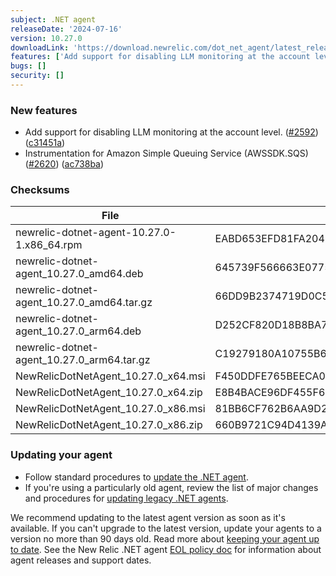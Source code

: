 ```yaml
---
subject: .NET agent
releaseDate: '2024-07-16'
version: 10.27.0
downloadLink: 'https://download.newrelic.com/dot_net_agent/latest_release'
features: ['Add support for disabling LLM monitoring at the account level.','Instrumentation for Amazon Simple Queuing Service (AWSSDK.SQS).']
bugs: []
security: []
---
```


### New features

* Add support for disabling LLM monitoring at the account level. ([#2592](https://github.com/newrelic/newrelic-dotnet-agent/issues/2592)) ([c31451a](https://github.com/newrelic/newrelic-dotnet-agent/commit/c31451a962404115d3cbe924347681919627c9e9))
* Instrumentation for Amazon Simple Queuing Service (AWSSDK.SQS) ([#2620](https://github.com/newrelic/newrelic-dotnet-agent/issues/2620)) ([ac738ba](https://github.com/newrelic/newrelic-dotnet-agent/commit/ac738ba250822b67854f273c4badc8dd45c3602e))

### Checksums
| File | SHA - 256  Hash |
| ---| ---|
| newrelic-dotnet-agent-10.27.0-1.x86_64.rpm | EABD653EFD81FA2041D187766DBB0ECFEF77AB4654A82B0D428BB765C623D8D6 |
| newrelic-dotnet-agent_10.27.0_amd64.deb | 645739F566663E0775BBDAA99EF29A302B2110B2C39C5809876E97CF32FE3D70 |
| newrelic-dotnet-agent_10.27.0_amd64.tar.gz | 66DD9B2374719D0C5CA341889802F1543174761EB97680FF6A80F83290E66F58 |
| newrelic-dotnet-agent_10.27.0_arm64.deb | D252CF820D18B8BA75CB418EA77E5440A5A686324635AB456C22648E9FAD7EC3 |
| newrelic-dotnet-agent_10.27.0_arm64.tar.gz | C19279180A10755B6A37090B3BB1E48189C8BA5C9A73F8D3CA50D37F9A00D196 |
| NewRelicDotNetAgent_10.27.0_x64.msi | F450DDFE765BEECA0012FE6317CE1C84C235D694865A29B59C34DDA101431F65 |
| NewRelicDotNetAgent_10.27.0_x64.zip | E8B4BACE96DF455F63ADEE9C5369AD0DA1DBAB2E3D5FB2B19E902AD1DE53EBB3 |
| NewRelicDotNetAgent_10.27.0_x86.msi | 81BB6CF762B6AA9D2FEDC3EF586D95E5209310232F25ACA573B17BB346DD3FF0 |
| NewRelicDotNetAgent_10.27.0_x86.zip | 660B9721C94D4139AD2EE2C850A3A9102A1DBBBE7D48B598682603522FE88121 |


### Updating your agent

* Follow standard procedures to [update the .NET agent](/docs/agents/net-agent/installation-configuration/update-net-agent).
* If you're using a particularly old agent, review the list of major changes and procedures for [updating legacy .NET agents](/docs/agents/net-agent/troubleshooting/upgrade-legacy-net-agents).

We recommend updating to the latest agent version as soon as it's available. If you can't upgrade to the latest version, update your agents to a version no more than 90 days old. Read more about [keeping your agent up to date](/docs/new-relic-solutions/new-relic-one/install-configure/update-new-relic-agent).
See the New Relic .NET agent [EOL policy doc](/docs/apm/agents/net-agent/getting-started/net-agent-eol-policy) for information about agent releases and support dates.

